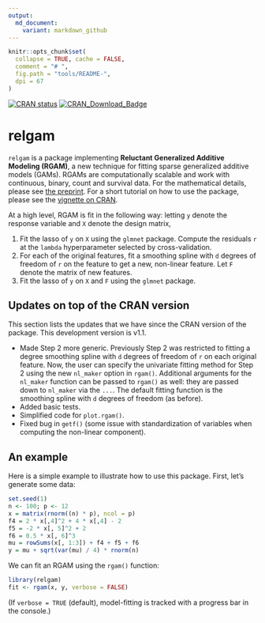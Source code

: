 ```yaml
---
output:
  md_document:
    variant: markdown_github
---
```


<!-- README.md is generated from README.Rmd. Please edit that file -->

```r
knitr::opts_chunk$set(
  collapse = TRUE, cache = FALSE,
  comment = "# ",
  fig.path = "tools/README-",
  dpi = 67
)
```

<!-- badges: start -->
[![CRAN status](https://www.r-pkg.org/badges/version/relgam)](https://cran.r-project.org/package=relgam)
[![CRAN_Download_Badge](http://cranlogs.r-pkg.org/badges/relgam)](https://cran.r-project.org/package=relgam)
<!-- badges: end -->

# relgam

`relgam` is a package implementing __Reluctant Generalized Additive Modeling (RGAM)__, a new technique for fitting sparse generalized additive models (GAMs). RGAMs are computationally scalable and work with continuous, binary, count and survival data. For the mathematical details, please see [the preprint](https://arxiv.org/abs/1912.01808). For a short tutorial on how to use the package, please see the [vignette on CRAN](https://cran.r-project.org/web/packages/relgam/vignettes/relgam.html).

At a high level, RGAM is fit in the following way: letting `y` denote the response variable and `X` denote the design matrix,

1. Fit the lasso of `y` on `X` using the `glmnet` package. Compute the residuals `r` at the `lambda` hyperparameter selected by cross-validation.
2. For each of the original features, fit a smoothing spline with `d` degrees of freedom of `r` on the feature to get a new, non-linear feature. Let `F` denote the matrix of new features.
3. Fit the lasso of `y` on `X` and `F` using the `glmnet` package.

## Updates on top of the CRAN version

This section lists the updates that we have since the CRAN version of the package. This development version is v1.1.

- Made Step 2 more generic. Previously Step 2 was restricted to fitting a degree smoothing spline with `d` degrees of freedom of `r` on each original feature. Now, the user can specify the univariate fitting method for Step 2 using the new `nl_maker` option in `rgam()`. Additional arguments for the `nl_maker` function can be passed to `rgam()` as well: they are passed down to `nl_maker` via the `...`. The default fitting function is the smoothing spline with `d` degrees of freedom (as before).
- Added basic tests.
- Simplified code for `plot.rgam()`.
- Fixed bug in `getf()` (some issue with standardization of variables when computing the non-linear component).

## An example

Here is a simple example to illustrate how to use this package. First, let's generate some data:

```r
set.seed(1)
n <- 100; p <- 12
x = matrix(rnorm((n) * p), ncol = p)
f4 = 2 * x[,4]^2 + 4 * x[,4] - 2
f5 = -2 * x[, 5]^2 + 2
f6 = 0.5 * x[, 6]^3
mu = rowSums(x[, 1:3]) + f4 + f5 + f6
y = mu + sqrt(var(mu) / 4) * rnorm(n)
```

We can fit an RGAM using the `rgam()` function:

```r
library(relgam)
fit <- rgam(x, y, verbose = FALSE)
```

(If `verbose = TRUE` (default), model-fitting is tracked with a progress bar in the console.)
